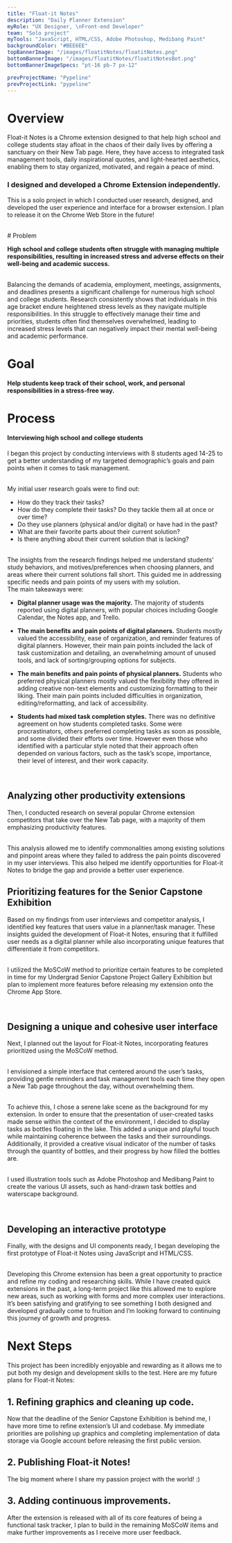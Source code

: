 ```yaml
---
title: "Float-it Notes"
description: "Daily Planner Extension"
myRole: "UX Designer, \nFront-end Developer"
team: "Solo project"
myTools: "JavaScript, HTML/CSS, Adobe Photoshop, Medibang Paint"
backgroundColor: "#BEE6EE"
topBannerImage: "/images/floatitNotes/floatitNotes.png"
bottomBannerImage: "/images/floatitNotes/floatitNotesBot.png"
bottomBannerImageSpecs: "pt-16 pb-7 px-12"

prevProjectName: "Pypeline"
prevProjectLink: "pypeline"
---
```


# Overview

Float-it Notes is a Chrome extension designed to that help high school and college students stay afloat in the chaos of their daily lives by offering a sanctuary on their New Tab page. Here, they have access to integrated task management tools, daily inspirational quotes, and light-hearted aesthetics, enabling them to stay organized, motivated, and regain a peace of mind.

### I designed and developed a Chrome Extension independently.

This is a solo project in which I conducted user research, designed, and developed the user experience and interface for a browser extension. I plan to release it on the Chrome Web Store in the future!

<br />
<VideoContainer
  videos={["/images/floatitNotes/floatitNotesTrailer.mov"]}
  description="Demo video of Float-it Notes"
  controls
  bordered
/>

<div className="projectColorBlock" style={{backgroundColor: "#E5F5F8"}}>
# Problem

**High school and college students often struggle with managing multiple responsibilities, resulting in increased stress and adverse effects on their well-being and academic success.**

<br />
Balancing the demands of academia, employment, meetings, assignments, and deadlines
presents a significant challenge for numerous high school and college students. Research
consistently shows that individuals in this age bracket endure heightened stress
levels as they navigate multiple responsibilities. In this struggle to effectively
manage their time and priorities, students often find themselves overwhelmed, leading
to increased stress levels that can negatively impact their mental well-being and
academic performance.

# Goal

**Help students keep track of their school, work, and personal responsibilities in a stress-free way.**

</div>

# Process

#### Interviewing high school and college students

I began this project by conducting interviews with 8 students aged 14-25 to get a better understanding of my targeted demographic’s goals and pain points when it comes to task management.

<br />
My initial user research goals were to find out:

- How do they track their tasks?
- How do they complete their tasks? Do they
  tackle them all at once or over time?
- Do they use planners (physical and/or digital)
  or have had in the past?
- What are their favorite parts about their current solution?
- Is there anything about their current solution that is lacking?

<br />
The insights from the research findings helped me understand students’ study behaviors,
and motives/preferences when choosing planners, and areas where their current solutions
fall short. This guided me in addressing specific needs and pain points of my users
with my solution.

<br />
The main takeaways were:

- **Digital planner usage was the majority.** The majority of students reported
  using digital planners, with popular choices including Google Calendar, the Notes
  app, and Trello.

- **The main benefits and pain points of digital planners.** Students mostly
  valued the accessibility, ease of organization, and reminder features of digital
  planners. However, their main pain points included the lack of task customization
  and detailing, an overwhelming amount of unused tools, and lack of sorting/grouping
  options for subjects.

- **The main benefits and pain points of physical planners.** Students who preferred
  physical planners mostly valued the flexibility they offered in adding creative non-text
  elements and customizing formatting to their liking. Their main pain points included
  difficulties in organization, editing/reformatting, and lack of accessibility.

- **Students had mixed task completion styles.** There was no definitive agreement
  on how students completed tasks. Some were procrastinators, others preferred completing
  tasks as soon as possible, and some divided their efforts over time. However even
  those who identified with a particular style noted that their approach often depended
  on various factors, such as the task’s scope, importance, their level of interest,
  and their work capacity.

<br />
<ImageContainer
  images={["/images/floatitNotes/floatitNotesUserInterview.png"]}
  description="% indicates the proportion of participants who expressed these feelings, with overlaps"
/>

## Analyzing other productivity extensions

Then, I conducted research on several popular Chrome extension competitors that take over the New Tab page, with a majority of them emphasizing productivity features.

<br />
This analysis allowed me to identify commonalities among existing solutions and pinpoint
areas where they failed to address the pain points discovered in my user interviews.
This also helped me identify opportunities for Float-it Notes to bridge the gap and
provide a better user experience.

<br />
<ImageContainer
  images={["/images/floatitNotes/floatitNotesCompAnalysis.png"]}
  description="Competitor analysis of similar popular Chrome extensions"
  bordered
/>

## Prioritizing features for the Senior Capstone Exhibition

Based on my findings from user interviews and competitor analysis, I identified key features that users value in a planner/task manager. These insights guided the development of Float-it Notes, ensuring that it fulfilled user needs as a digital planner while also incorporating unique features that differentiate it from competitors.

<br />I utilized the MoSCoW method to prioritize certain features to be
completed in time for my Undergrad Senior Capstone Project Gallery Exhibition
but plan to implement more features before releasing my extension onto the
Chrome App Store.

<br />
<ImageContainer
  images={["/images/floatitNotes/floatitNotesPrioritization.png"]}
  description="Feature prioritization with MoSCoW"
  bordered
/>

## Designing a unique and cohesive user interface

Next, I planned out the layout for Float-it Notes, incorporating features prioritized using the MoSCoW method.

<br />I envisioned a simple interface that centered around the user’s tasks,
providing gentle reminders and task management tools each time they open a New
Tab page throughout the day, without overwhelming them.

<br />
To achieve this, I chose a serene lake scene as the background for my extension.
In order to ensure that the presentation of user-created tasks made sense within
the context of the environment, I decided to display tasks as bottles floating in
the lake. This added a unique and playful touch while maintaining coherence between
the tasks and their surroundings. Additionally, it provided a creative visual indicator
of the number of tasks through the quantity of bottles, and their progress by how
filled the bottles are.

<br />I used illustration tools such as Adobe Photoshop and Medibang Paint to
create the various UI assets, such as hand-drawn task bottles and waterscape
background.

<br />
<div className="flex justify-center gap-x-5 items-end *:w-1/2">
  <ImageContainer
    images={["/images/floatitNotes/floatitNotesMoodBoard.png"]}
    description="Mood board for Float-it Notes"
    bordered
  />
  <ImageContainer
    images={["/images/floatitNotes/floatitNotesSketch.png"]}
    description="An early rough sketch of the interface"
    bordered
  />
</div>

## Developing an interactive prototype

Finally, with the designs and UI components ready, I began developing the first prototype of Float-it Notes using JavaScript and HTML/CSS.

<br />
Developing this Chrome extension has been a great opportunity to practice and refine
my coding and researching skills. While I have created quick extensions in the past,
a long-term project like this allowed me to explore new areas, such as working with
forms and more complex user interactions. It’s been satisfying and gratifying to
see something I both designed and developed gradually come to fruition and I’m looking
forward to continuing this journey of growth and progress.

<br />
<ImageContainer
  images={["/images/floatitNotes/floatitNotesCode.png"]}
  description="Screenshot of Float-it Notes’ code"
  bordered
/>

# Next Steps

This project has been incredibly enjoyable and rewarding as it allows me to put both my design and development skills to the test. Here are my future plans for Float-it Notes:

## 1. Refining graphics and cleaning up code.

Now that the deadline of the Senior Capstone Exhibition is behind me, I have more time to refine extension’s UI and codebase. My immediate priorities are polishing up graphics and completing implementation of data storage via Google account before releasing the first public version.

## 2. Publishing Float-it Notes!

The big moment where I share my passion project with the world! :)

## 3. Adding continuous improvements.

After the extension is released with all of its core features of being a functional task tracker, I plan to build in the remaining MoSCoW items and make further improvements as I receive more user feedback.

